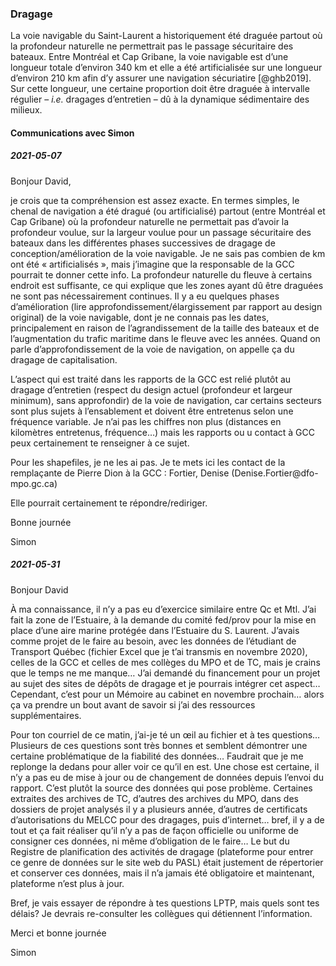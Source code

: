 ### Dragage

La voie navigable du Saint-Laurent a historiquement été draguée partout où la profondeur naturelle ne permettrait pas le passage sécuritaire des bateaux. Entre Montréal et Cap Gribane, la voie navigable est d'une longueur totale d'environ 340 km et elle a été artificialisée sur une longueur d'environ 210 km afin d'y assurer une navigation sécuriatire [@ghb2019]. Sur cette longueur, une certaine proportion doit être draguée à intervalle régulier -- *i.e.* dragages d'entretien -- dû à la dynamique sédimentaire des milieux.


#### Communications avec Simon

##### 2021-05-07

Bonjour David,

je crois que ta compréhension est assez exacte. En termes simples, le chenal de navigation a été dragué (ou artificialisé) partout (entre Montréal et Cap Gribane) où la profondeur naturelle ne permettait pas d’avoir la profondeur voulue, sur la largeur voulue pour un passage sécuritaire des bateaux dans les différentes phases successives de dragage de conception/amélioration de la voie navigable. Je ne sais pas combien de km ont été « artificialisés », mais j’imagine que la responsable de la GCC pourrait te donner cette info. La profondeur naturelle du fleuve à certains endroit est suffisante, ce qui explique que les zones ayant dû être draguées ne sont pas nécessairement continues. Il y a eu quelques phases d’amélioration (lire approfondissement/élargissement par rapport au design original) de la voie navigable, dont je ne connais pas les dates, principalement en raison de l’agrandissement de la taille des bateaux et de l’augmentation du trafic maritime dans le fleuve avec les années. Quand on parle d’approfondissement de la voie de navigation, on appelle ça du dragage de capitalisation.

L’aspect qui est traité dans les rapports de la GCC est relié plutôt au dragage d’entretien (respect du design actuel (profondeur et largeur minimum), sans approfondir) de la voie de navigation, car certains secteurs sont plus sujets à l’ensablement et doivent être entretenus selon une fréquence variable. Je n’ai pas les chiffres non plus (distances en kilomètres entretenus, fréquence…) mais les rapports ou u contact à GCC peux certainement te renseigner à ce sujet.

Pour les shapefiles, je ne les ai pas. Je te mets ici les contact de la remplaçante de Pierre Dion à la GCC : Fortier, Denise (Denise.Fortier@dfo-mpo.gc.ca)

Elle pourrait certainement te répondre/rediriger.

Bonne journée

Simon

##### 2021-05-31

Bonjour David

À ma connaissance, il n’y a pas eu d’exercice similaire entre Qc et Mtl. J’ai fait la zone de l’Estuaire, à la demande du comité fed/prov pour la mise en place d’une aire marine protégée dans l’Estuaire du S. Laurent. J’avais comme projet de le faire au besoin, avec les données de l’étudiant de Transport Québec (fichier Excel que je t’ai transmis en novembre 2020), celles de la GCC et celles de mes collèges du MPO et de TC, mais je crains que le temps ne me manque… J’ai demandé du financement pour un projet au sujet des sites de dépôts de dragage et je pourrais intégrer cet aspect… Cependant, c’est pour un Mémoire au cabinet en novembre prochain… alors ça va prendre un bout avant de savoir si j’ai des ressources supplémentaires.

Pour ton courriel de ce matin, j’ai-je té un œil au fichier et à tes questions… Plusieurs de ces questions sont très bonnes et semblent démontrer une certaine problématique de la fiabilité des données… Faudrait que je me replonge la dedans pour aller voir ce qu’il en est. Une chose est certaine, il n’y a pas eu de mise à jour ou de changement de données depuis l’envoi du rapport. C’est plutôt la source des données qui pose problème. Certaines extraites des archives de TC, d’autres des archives du MPO, dans des dossiers de projet analysés il y a plusieurs année, d’autres de certificats d’autorisations du MELCC pour des dragages, puis d’internet… bref, il y a de tout et ça fait réaliser qu’il n’y a pas de façon officielle ou uniforme de consigner ces données, ni même d’obligation de le faire… Le but du Registre de planification des activités de dragage (plateforme pour entrer ce genre de données sur le site web du PASL) était justement de répertorier et conserver ces données, mais il n’a jamais été obligatoire et maintenant, plateforme n’est plus à jour.

Bref, je vais essayer de répondre à tes questions LPTP, mais quels sont tes délais? Je devrais re-consulter les collègues qui détiennent l’information.

Merci et bonne journée

Simon
